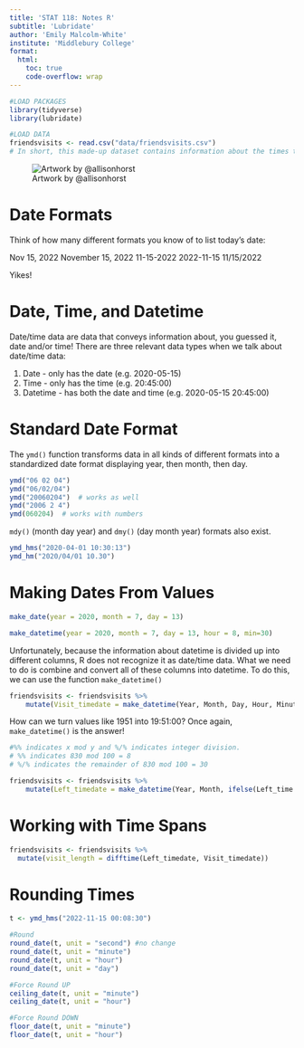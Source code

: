 ```yaml
---
title: 'STAT 118: Notes R'
subtitle: 'Lubridate'
author: 'Emily Malcolm-White'
institute: 'Middlebury College'
format:
  html:
    toc: true
    code-overflow: wrap
---
```


```r
#LOAD PACKAGES 
library(tidyverse)
library(lubridate)

#LOAD DATA
friendsvisits <- read.csv("data/friendsvisits.csv")
# In short, this made-up dataset contains information about the times that our host(s) had friends over and the times that they left.
```

![Artwork by @allisonhorst](https://cdn.myportfolio.com/45214904-6a61-4e23-98d6-b140f8654a40/3017cf57-d7d9-4f73-9b66-f2be0ebf2489_rw_1920.png?h=2cdd179bc087c56b43f8aa6ea849ca1a)

# Date Formats

Think of how many different formats you know of to list today's date: 

Nov 15, 2022
November 15, 2022
11-15-2022
2022-11-15
11/15/2022

Yikes! 

# Date, Time, and Datetime

Date/time data are data that conveys information about, you guessed it, date and/or time! There are three relevant data types when we talk about date/time data:

1. Date - only has the date (e.g. 2020-05-15) 
2. Time - only has the time (e.g. 20:45:00) 
3. Datetime - has both the date and time (e.g. 2020-05-15 20:45:00)

# Standard Date Format

The `ymd()` function transforms data in all kinds of different formats into a standardized date format displaying year, then month, then day. 

```r
ymd("06 02 04")
ymd("06/02/04")
ymd("20060204")  # works as well
ymd("2006 2 4")
ymd(060204)  # works with numbers
```

`mdy()` (month day year) and `dmy()` (day month year) formats also exist. 

```r
ymd_hms("2020-04-01 10:30:13")
ymd_hm("2020/04/01 10.30")
```

# Making Dates From Values

```r
make_date(year = 2020, month = 7, day = 13)

make_datetime(year = 2020, month = 7, day = 13, hour = 8, min=30)
```

Unfortunately, because the information about datetime is divided up into different columns, R does not recognize it as date/time data. What we need to do is combine and convert all of these columns into datetime. To do this, we can use the function `make_datetime()`

```r
friendsvisits <- friendsvisits %>%
    mutate(Visit_timedate = make_datetime(Year, Month, Day, Hour, Minute))
```

How can we turn values like 1951 into 19:51:00? Once again, `make_datetime()` is the answer!

```r
#%% indicates x mod y and %/% indicates integer division.
# %% indicates 830 mod 100 = 8
# %/% indicates the remainder of 830 mod 100 = 30

friendsvisits <- friendsvisits %>%
    mutate(Left_timedate = make_datetime(Year, Month, ifelse(Left_time %/%100 > Hour,Day,Day+1), Left_time %/% 100, Left_time %% 100))


```


# Working with Time Spans

```r
friendsvisits <- friendsvisits %>% 
  mutate(visit_length = difftime(Left_timedate, Visit_timedate))
```


# Rounding Times

```r
t <- ymd_hms("2022-11-15 00:08:30")
```

```r
#Round
round_date(t, unit = "second") #no change
round_date(t, unit = "minute")
round_date(t, unit = "hour")
round_date(t, unit = "day")
```


```r
#Force Round UP
ceiling_date(t, unit = "minute")
ceiling_date(t, unit = "hour")
```

```r
#Force Round DOWN
floor_date(t, unit = "minute")
floor_date(t, unit = "hour")
```




